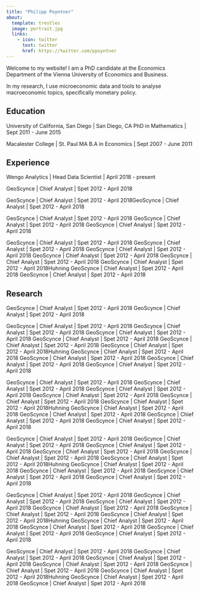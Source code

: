 ```yaml
---
title: "Philipp Poyntner"
about:
  template: trestles
  image: portrait.jpg
  links:
    - icon: twitter
      text: twitter
      href: https://twitter.com/ppoyntner
---
```


Welcome to my website! I am a PhD candidate at the Economics Department of the Vienna University of Economics and Business.

In my research, I use microeconomic data and tools to analyse macroeconomic topics, specifically monetary policy.

## Education

University of California, San Diego \| San Diego, CA PhD in Mathematics \| Sept 2011 - June 2015

Macalester College \| St. Paul MA B.A in Economics \| Sept 2007 - June 2011

## Experience

Wengo Analytics \| Head Data Scientist \| April 2018 - present

GeoScynce \| Chief Analyst \| Spet 2012 - April 2018

GeoScynce \| Chief Analyst \| Spet 2012 - April 2018GeoScynce \| Chief Analyst \| Spet 2012 - April 2018

GeoScynce \| Chief Analyst \| Spet 2012 - April 2018 GeoScynce \| Chief Analyst \| Spet 2012 - April 2018 GeoScynce \| Chief Analyst \| Spet 2012 - April 2018

GeoScynce \| Chief Analyst \| Spet 2012 - April 2018 GeoScynce \| Chief Analyst \| Spet 2012 - April 2018 GeoScynce \| Chief Analyst \| Spet 2012 - April 2018 GeoScynce \| Chief Analyst \| Spet 2012 - April 2018 GeoScynce \| Chief Analyst \| Spet 2012 - April 2018 GeoScynce \| Chief Analyst \| Spet 2012 - April 2018Huhning GeoScynce \| Chief Analyst \| Spet 2012 - April 2018 GeoScynce \| Chief Analyst \| Spet 2012 - April 2018

## Research

GeoScynce \| Chief Analyst \| Spet 2012 - April 2018 GeoScynce \| Chief Analyst \| Spet 2012 - April 2018

GeoScynce \| Chief Analyst \| Spet 2012 - April 2018 GeoScynce \| Chief Analyst \| Spet 2012 - April 2018 GeoScynce \| Chief Analyst \| Spet 2012 - April 2018 GeoScynce \| Chief Analyst \| Spet 2012 - April 2018 GeoScynce \| Chief Analyst \| Spet 2012 - April 2018 GeoScynce \| Chief Analyst \| Spet 2012 - April 2018Huhning GeoScynce \| Chief Analyst \| Spet 2012 - April 2018 GeoScynce \| Chief Analyst \| Spet 2012 - April 2018 GeoScynce \| Chief Analyst \| Spet 2012 - April 2018 GeoScynce \| Chief Analyst \| Spet 2012 - April 2018

GeoScynce \| Chief Analyst \| Spet 2012 - April 2018 GeoScynce \| Chief Analyst \| Spet 2012 - April 2018 GeoScynce \| Chief Analyst \| Spet 2012 - April 2018 GeoScynce \| Chief Analyst \| Spet 2012 - April 2018 GeoScynce \| Chief Analyst \| Spet 2012 - April 2018 GeoScynce \| Chief Analyst \| Spet 2012 - April 2018Huhning GeoScynce \| Chief Analyst \| Spet 2012 - April 2018 GeoScynce \| Chief Analyst \| Spet 2012 - April 2018 GeoScynce \| Chief Analyst \| Spet 2012 - April 2018 GeoScynce \| Chief Analyst \| Spet 2012 - April 2018

GeoScynce \| Chief Analyst \| Spet 2012 - April 2018 GeoScynce \| Chief Analyst \| Spet 2012 - April 2018 GeoScynce \| Chief Analyst \| Spet 2012 - April 2018 GeoScynce \| Chief Analyst \| Spet 2012 - April 2018 GeoScynce \| Chief Analyst \| Spet 2012 - April 2018 GeoScynce \| Chief Analyst \| Spet 2012 - April 2018Huhning GeoScynce \| Chief Analyst \| Spet 2012 - April 2018 GeoScynce \| Chief Analyst \| Spet 2012 - April 2018 GeoScynce \| Chief Analyst \| Spet 2012 - April 2018 GeoScynce \| Chief Analyst \| Spet 2012 - April 2018

GeoScynce \| Chief Analyst \| Spet 2012 - April 2018 GeoScynce \| Chief Analyst \| Spet 2012 - April 2018 GeoScynce \| Chief Analyst \| Spet 2012 - April 2018 GeoScynce \| Chief Analyst \| Spet 2012 - April 2018 GeoScynce \| Chief Analyst \| Spet 2012 - April 2018 GeoScynce \| Chief Analyst \| Spet 2012 - April 2018Huhning GeoScynce \| Chief Analyst \| Spet 2012 - April 2018 GeoScynce \| Chief Analyst \| Spet 2012 - April 2018 GeoScynce \| Chief Analyst \| Spet 2012 - April 2018 GeoScynce \| Chief Analyst \| Spet 2012 - April 2018

GeoScynce \| Chief Analyst \| Spet 2012 - April 2018 GeoScynce \| Chief Analyst \| Spet 2012 - April 2018 GeoScynce \| Chief Analyst \| Spet 2012 - April 2018 GeoScynce \| Chief Analyst \| Spet 2012 - April 2018 GeoScynce \| Chief Analyst \| Spet 2012 - April 2018 GeoScynce \| Chief Analyst \| Spet 2012 - April 2018Huhning GeoScynce \| Chief Analyst \| Spet 2012 - April 2018 GeoScynce \| Chief Analyst \| Spet 2012 - April 2018
